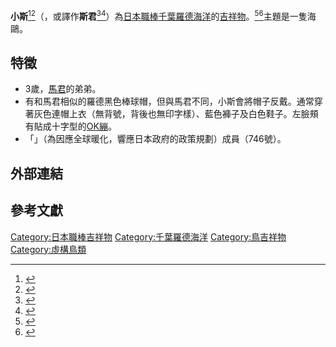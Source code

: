 {{Infobox baseball player
|name          = ズーちゃん / ZU-CHAN
|team          = 千葉羅德海洋
|position      = 吉祥物
|number        = 無
|bats          = 不明
|throws        = 不明
|birth_place   = 
|birth_date    = 
|debutdate     = 
|debutyear     = 1994年
|debutteam     = 千葉羅德海洋
|teams=<nowiki></nowiki> 
*[[千葉羅德海洋|千葉羅德海洋]]（1994年－）
|awards=<nowiki></nowiki>
}}
'''小斯'''<ref>{{cite news|author1=|title=2018年ZOZO海洋球場暨千葉羅德海洋隊票務資訊|url=https://npbtickets.pixnet.net/blog/post/342939683|accessdate=2020-10-07|agency=|date=2018-02-06|language=zh|archive-date=2018-03-05|archive-url=https://web.archive.org/web/20180305130240/http://npbtickets.pixnet.net/blog/post/342939683|dead-url=no}}</ref><ref>{{cite news|author1=|title=日本職棒吉祥物超級大整理！|url=https://chngyh.pixnet.net/blog/post/21821930|accessdate=2020-10-07|agency=|date=2008-09-22|language=zh|archive-date=2008-09-25|archive-url=https://web.archive.org/web/20080925175111/http://chngyh.pixnet.net/blog/post/21821930/|dead-url=no}}</ref>（{{jpn|j=ズーちゃん|hg=|rm=ZU-CHAN|f=y}}，或譯作'''斯君'''<ref>{{cite news|author1=|title=[日本職棒] 千葉 羅德海洋 ZOZO海洋球場|url=https://medium.com/phelps-ke/zozo-maZU-d0c3f466d9c7|accessdate=2020-10-07|agency=|date=2019-11-04|language=zh}}</ref><ref>{{cite news|author1=|title=羅德新吉祥物大崩壞　燕九郎：給我出來！|url=https://tw.appledaily.com/sports/20170612/K7AW3XRU2CKKGQ6NHZMLDA3YZA/|accessdate=2020-10-07|agency=[[蘋果日報|蘋果日報]]|date=2017-06-12|language=zh}}</ref>）為[[日本職棒|日本職棒]][[千葉羅德海洋|千葉羅德海洋]]的[[吉祥物|吉祥物]]。<ref>{{cite news|author1=|title=羅德「謎之魚」被肉搜氣呼呼　馬君與西武LEO都曾訪台|url=https://sports.ettoday.net/news/1114846|accessdate=2020-10-03|agency=[[ETtoday運動雲|ETtoday運動雲]]|date=2018-02-15|language=zh}}</ref><ref>{{cite news|author1=|title=中職》應猿經驗難忘 羅德吉祥物馬君吃塔可|url=https://www.ltsports.com.tw/article/122397|accessdate=2020-10-03|agency=[[麗台運動報|麗台運動報]]|date=2017-03-29|language=zh|archive-date=2020-10-12|archive-url=https://web.archive.org/web/20201012013641/https://www.ltsports.com.tw/article/122397|dead-url=no}}</ref>主題是一隻海鷗。

== 特徵 ==
* 3歲，[[馬君|馬君]]的弟弟。
* 有和馬君相似的羅德黑色棒球帽，但與馬君不同，小斯會將帽子反戴。通常穿著灰色連帽上衣（無背號，背後也無印字樣）、藍色褲子及白色鞋子。左臉頰有貼成十字型的[[OK繃|OK繃]]。
* 「{{tsl|ja|チーム・マイナス6%|團隊減6趴}}」（為因應全球暖化，響應日本政府的政策規劃）成員（746號）。

== 外部連結 ==


== 參考文獻 ==
{{reflist}}

{{DEFAULTSORT:ZU-CHAN}}
[[Category:日本職棒吉祥物|Category:日本職棒吉祥物]]
[[Category:千葉羅德海洋|Category:千葉羅德海洋]]
[[Category:鳥吉祥物|Category:鳥吉祥物]]
[[Category:虛構鳥類|Category:虛構鳥類]]
{{日本職棒吉祥物}}